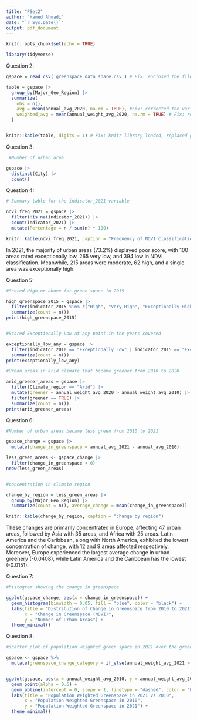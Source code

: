 ```yaml
---
title: "PSet2"
author: "Hamed Ahmadi"
date: "`r Sys.Date()`"
output: pdf_document
---
```


```r
knitr::opts_chunk$set(echo = TRUE)
```

```r
library(tidyverse)
```

Question 2: 

```r
gspace = read_csv('greenspace_data_share.csv') # Fix: enclosed the file name in quotes

table = gspace |>
  group_by(Major_Geo_Region) |>
  summarize(                                    
    obs = n(),
    avg = mean(annual_avg_2020, na.rm = TRUE), #Fix: corrected the variable name, removed NA values
    weighted_avg = mean(annual_weight_avg_2020, na.rm = TRUE) # Fix: removed space in 'weighted avg', removed NA values
  )


knitr::kable(table, digits = 1) # Fix: knitr library loaded, replaced gspace with table
```

Question 3: 

```r
 #Number of urban area

gspace |> 
  distinct(City) |> 
  count()
```


Question 4:

```r
# Summary table for the indicator_2021 variable

ndvi_freq_2021 = gspace |>
  filter(!is.na(indicator_2021)) |>
  count(indicator_2021) |>
  mutate(Percentage = n / sum(n) * 100)

knitr::kable(ndvi_freq_2021, caption = "Frequency of NDVI Classification Levels for Urban Areas in 2021")
```

In 2021, the majority of urban areas (73.2%) displayed poor score, with 100 areas rated exceptionally low, 265 very low, and 394 low in NDVI classification. Meanwhile, 215 areas were moderate, 62 high, and a single area was exceptionally high.




Question 5:
```r

#Scored High or above for green space in 2015

high_greenspace_2015 = gspace |>
  filter(indicator_2015 %in% c("High", "Very High", "Exceptionally High")) |>
  summarize(count = n())
print(high_greenspace_2015)


#Scored Exceptionally Low at any point in the years covered

exceptionally_low_any = gspace |>
  filter(indicator_2010 == "Exceptionally Low" | indicator_2015 == "Exceptionally Low" | indicator_2020 == "Exceptionally Low" | indicator_2021 == "Exceptionally Low") |>
  summarize(count = n())
print(exceptionally_low_any)

#Urban areas in arid climate that became greener from 2010 to 2020

arid_greener_areas = gspace |>
  filter(Climate_region == "Arid") |> 
  mutate(greener = annual_weight_avg_2020 > annual_weight_avg_2010) |> 
  filter(greener == TRUE) |> 
  summarize(count = n()) 
print(arid_greener_areas)
```

Question 6: 

```r

#Number of urban areas became less green from 2010 to 2021

gspace_change = gspace |>
  mutate(change_in_greenspace = annual_avg_2021 - annual_avg_2010)

less_green_areas <- gspace_change |>
  filter(change_in_greenspace < 0)
nrow(less_green_areas)


#concentration in climate region

change_by_region = less_green_areas |>
  group_by(Major_Geo_Region) |>
  summarize(count = n(), average_change = mean(change_in_greenspace))

knitr::kable(change_by_region, caption = "change by region")

```
These changes are primarily concentrated in Europe, affecting 47 urban areas, followed by Asia with 35 areas, and Africa with 25 areas. Latin America and the Caribbean, along with North America, exhibited the lowest concentration of change, with 12 and 9 areas affected respectively. Moreover, Europe experienced the largest average change in urban greenery (-0.0408), while Latin America and the Caribbean has the lowest (-0.0151).

Question 7:

```r

#histogram showing the change in greenspace

ggplot(gspace_change, aes(x = change_in_greenspace)) +
  geom_histogram(binwidth = 0.05, fill = "blue", color = "black") +
  labs(title = "Distribution of Change in Greenspace from 2010 to 2021",
       x = "Change in Greenspace (NDVI)",
       y = "Number of Urban Areas") +
  theme_minimal()
```


Question 8:

```r

#scatter plot of population weighted green space in 2021 over the green space in 2010

gspace <- gspace %>%
  mutate(greenspace_change_category = if_else(annual_weight_avg_2021 > annual_weight_avg_2010, "Added", "Lost"))


ggplot(gspace, aes(x = annual_weight_avg_2010, y = annual_weight_avg_2021, color = greenspace_change_category)) +
  geom_point(alpha = 0.6) +
  geom_abline(intercept = 0, slope = 1, linetype = "dashed", color = "blue") +
  labs(title = "Population Weighted Greenspace in 2021 vs 2010",
       x = "Population Weighted Greenspace in 2010",
       y = "Population Weighted Greenspace in 2021") +
  theme_minimal()
```


















